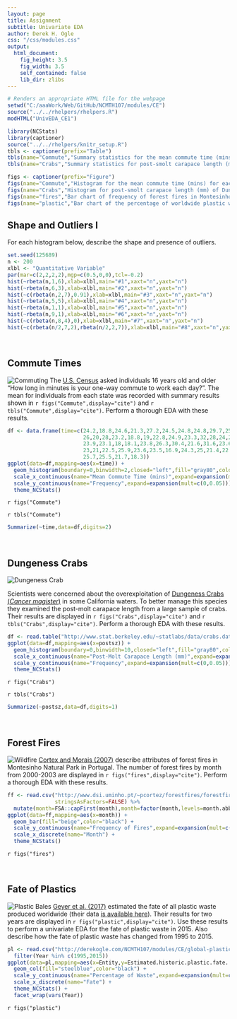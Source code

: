 ```yaml
---
layout: page
title: Assignment
subtitle: Univariate EDA
author: Derek H. Ogle
css: "/css/modules.css"
output:
  html_document:
    fig_height: 3.5
    fig_width: 3.5
    self_contained: false
    lib_dir: zlibs
---
```


```r
# Renders an appropriate HTML file for the webpage
setwd("C:/aaaWork/Web/GitHub/NCMTH107/modules/CE")
source("../../rhelpers/rhelpers.R")
modHTML("UnivEDA_CE1")
```

```r
library(NCStats)
library(captioner)
source("../../rhelpers/knitr_setup.R")
tbls <- captioner(prefix="Table")
tbls(name="Commute","Summary statistics for the mean commute time (mins) for each state.")
tbls(name="Crabs","Summary statistics for post-smolt carapace length (mm) of Dungeness crab collected in California.")

figs <- captioner(prefix="Figure")
figs(name="Commute","Histogram for the mean commute time (mins) for each state.")
figs(name="Crabs","Histogram for post-smolt carapace length (mm) of Dungeness crab collected in California.")
figs(name="fires","Bar chart of frequency of forest fires in Montesinho Natural Park from 2000-2003.")
figs(name="plastic","Bar chart of the percentage of worldwide plastic waste by fate in 1995 and 2015.")
```

## Shape and Outliers I

For each histogram below, describe the shape and presence of outliers.

```r
set.seed(125689)
n <- 200
xlbl <- "Quantitative Variable"
par(mar=c(2,2,2,2),mgp=c(0.5,0,0),tcl=-0.2)
hist(~rbeta(n,1,6),xlab=xlbl,main="#1",xaxt="n",yaxt="n")
hist(~rbeta(n,6,3),xlab=xlbl,main="#2",xaxt="n",yaxt="n")
hist(~c(rbeta(n,2,7),0.91),xlab=xlbl,main="#3",xaxt="n",yaxt="n")
hist(~rbeta(n,5,5),xlab=xlbl,main="#4",xaxt="n",yaxt="n")
hist(~rbeta(n,1,1),xlab=xlbl,main="#5",xaxt="n",yaxt="n")
hist(~rbeta(n,9,1),xlab=xlbl,main="#6",xaxt="n",yaxt="n")
hist(~c(rbeta(n,8,4),0),xlab=xlbl,main="#7",xaxt="n",yaxt="n")
hist(~c(rbeta(n/2,7,2),rbeta(n/2,2,7)),xlab=xlbl,main="#8",xaxt="n",yaxt="n")
```

<br>

## Commute Times
<img src="zimgs/commuting.jpg" alt="Commuting" class="img-right">
The [U.S. Census](http://www.indexmundi.com/facts/united-states/quick-facts/all-states/average-commute-time#map) asked individuals 16 years old and older "How long in minutes is your one-way commute to work each day?". The mean for individuals from each state was recorded with summary results shown in `r figs("Commute",display="cite")` and `r tbls("Commute",display="cite")`. Perform a thorough EDA with these results.

```r
df <- data.frame(time=c(24.2,18.8,24.6,21.3,27.2,24.5,24.8,24.8,29.7,25.9,27,
                        26,20,28,23.2,18.8,19,22.8,24.9,23.3,32,28,24,22.9,
                        23.9,23.1,18,18.1,23.8,26.3,30.4,21.6,31.6,23.6,16.9,
                        23,21,22.5,25.9,23.6,23.5,16.9,24.3,25,21.4,22.2,27.7,
                        25.7,25.5,21.7,18.3))
ggplot(data=df,mapping=aes(x=time)) +
  geom_histogram(boundary=0,binwidth=2,closed="left",fill="gray80",color="black") +
  scale_x_continuous(name="Mean Commute Time (mins)",expand=expansion(mult=0.01)) +
  scale_y_continuous(name="Frequency",expand=expansion(mult=c(0,0.05))) +
  theme_NCStats()
```

`r figs("Commute")`

`r tbls("Commute")`

```r
Summarize(~time,data=df,digits=2)
```

<br>

## Dungeness Crabs
<img src="zimgs/Dungeness.jpg" alt="Dungeness Crab" class="img-right">

Scientists were concerned about the overexploitation of [Dungeness Crabs (*Cancer magister*)](https://en.wikipedia.org/wiki/Dungeness_crab) in some California waters. To better manage this species they examined the post-molt carapace length from a large sample of crabs. Their results are displayed in `r figs("Crabs",display="cite")` and `r tbls("Crabs",display="cite")`. Perform a thorough EDA with these results.

```r
df <- read.table("http://www.stat.berkeley.edu/~statlabs/data/crabs.data",header=TRUE)
ggplot(data=df,mapping=aes(x=postsz)) +
  geom_histogram(boundary=0,binwidth=10,closed="left",fill="gray80",color="black") +
  scale_x_continuous(name="Post-Molt Carapace Length (mm)",expand=expansion(mult=0.01)) +
  scale_y_continuous(name="Frequency",expand=expansion(mult=c(0,0.05))) +
  theme_NCStats()
```

`r figs("Crabs")`

`r tbls("Crabs")`

```r
Summarize(~postsz,data=df,digits=1)
```

<br>

## Forest Fires
<img src="zimgs/wildfire.jpg" alt="Wildfire" class="img-right">
[Cortex and Morais (2007)](http://www3.dsi.uminho.pt/pcortez/fires.pdf) describe attributes of forest fires in Montesinho Natural Park in Portugal. The number of forest fires by month from 2000-2003 are displayed in `r figs("fires",display="cite")`. Perform a thorough EDA with these results.

```r
ff <- read.csv("http://www.dsi.uminho.pt/~pcortez/forestfires/forestfires.csv",
               stringsAsFactors=FALSE) %>%
  mutate(month=FSA::capFirst(month),month=factor(month,levels=month.abb))
ggplot(data=ff,mapping=aes(x=month)) +
  geom_bar(fill="beige",color="black") +
  scale_y_continuous(name="Frequency of Fires",expand=expansion(mult=c(0,0.05))) +
  scale_x_discrete(name="Month") +
  theme_NCStats()
```

`r figs("fires")`

<br>

## Fate of Plastics
<img src="zimgs/plastic_bales.jpeg" alt="Plastic Bales" class="img-right">
[Geyer et al. (2017)](http://advances.sciencemag.org/content/3/7/e1700782.full) estimated the fate of all plastic waste produced worldwide (their data [is available here](https://ourworldindata.org/grapher/global-plastic-fate)). Their results for two years are displayed in `r figs("plastic",display="cite")`. Use these results to perform a univariate EDA for the fate of plastic waste in 2015. Also describe how the fate of plastic waste has changed from 1995 to 2015.

```r
pl <- read.csv("http://derekogle.com/NCMTH107/modules/CE/global-plastic-fate.csv") %>%
  filter(Year %in% c(1995,2015))
ggplot(data=pl,mapping=aes(x=Entity,y=Estimated.historic.plastic.fate....)) +
  geom_col(fill="steelblue",color="black") +
  scale_y_continuous(name="Percentage of Waste",expand=expansion(mult=c(0,0.05))) +
  scale_x_discrete(name="Fate") +
  theme_NCStats() +
  facet_wrap(vars(Year))
```

`r figs("plastic")`
